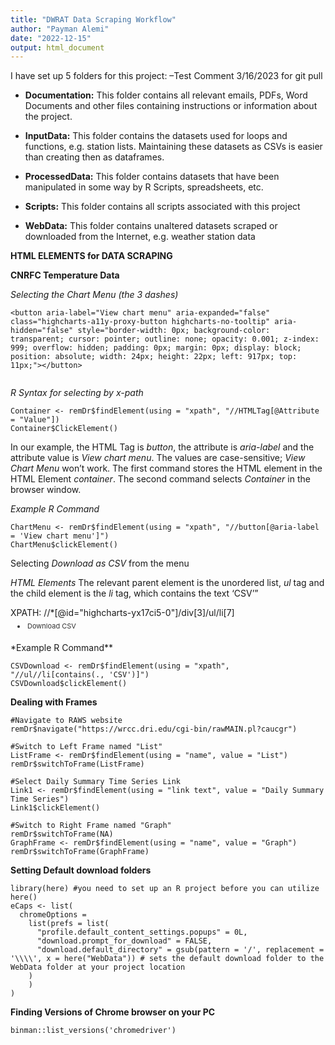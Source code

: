 ```yaml
---
title: "DWRAT Data Scraping Workflow"
author: "Payman Alemi"
date: "2022-12-15"
output: html_document
---
```

I have set up 5 folders for this project:
--Test Comment 3/16/2023 for git pull

* **Documentation:**
This folder contains all relevant emails, PDFs, Word Documents and other files containing instructions or information about the project.

* **InputData:**
This folder contains the datasets used for loops and functions, e.g. station lists. Maintaining these datasets as CSVs is easier than creating then as dataframes.

* **ProcessedData:** 
This folder contains datasets that have been manipulated in some way by R Scripts, spreadsheets, etc.

* **Scripts:** 
This folder contains all scripts associated with this project

* **WebData:** 
This folder contains unaltered datasets scraped or downloaded from the Internet, e.g. weather station data

**HTML ELEMENTS for DATA SCRAPING**

**CNRFC Temperature Data**

*Selecting the Chart Menu (the 3 dashes)*
```
<button aria-label="View chart menu" aria-expanded="false" class="highcharts-a11y-proxy-button highcharts-no-tooltip" aria-hidden="false" style="border-width: 0px; background-color: transparent; cursor: pointer; outline: none; opacity: 0.001; z-index: 999; overflow: hidden; padding: 0px; margin: 0px; display: block; position: absolute; width: 24px; height: 22px; left: 917px; top: 11px;"></button>
  
```
*R Syntax for selecting by x-path*
```
Container <- remDr$findElement(using = "xpath", "//HTMLTag[@Attribute = "Value"])
Container$ClickElement()
```

In our example, the HTML Tag is *button*, the attribute is *aria-label* and the attribute value is *View chart menu*. The values are case-sensitive; *View Chart Menu* won't work. The first command stores the HTML element in the HTML Element *container*. The second command selects *Container* in the browser window.

*Example R Command*
```
ChartMenu <- remDr$findElement(using = "xpath", "//button[@aria-label = 'View chart menu']")
ChartMenu$clickElement()
```

Selecting *Download as CSV* from the menu

*HTML Elements*
The relevant parent element is the unordered list, *ul* tag and the child element is the *li* tag, which contains the text 'CSV'"

XPATH: //*[@id="highcharts-yx17ci5-0"]/div[3]/ul/li[7]
<li class="highcharts-menu-item" tabindex="-1" style="cursor: pointer; padding: 0.5em 1em; color: rgb(51, 51, 51); background: none; font-size: 11px; transition: background 250ms ease 0s, color 250ms ease 0s;">Download CSV</li>

*Example R Command**
```
CSVDownload <- remDr$findElement(using = "xpath", "//ul//li[contains(., 'CSV')]")
CSVDownload$clickElement()
```

**Dealing with Frames**
```
#Navigate to RAWS website
remDr$navigate("https://wrcc.dri.edu/cgi-bin/rawMAIN.pl?caucgr")

#Switch to Left Frame named "List"
ListFrame <- remDr$findElement(using = "name", value = "List")
remDr$switchToFrame(ListFrame)

#Select Daily Summary Time Series Link
Link1 <- remDr$findElement(using = "link text", value = "Daily Summary Time Series")
Link1$clickElement()

#Switch to Right Frame named "Graph"
remDr$switchToFrame(NA)
GraphFrame <- remDr$findElement(using = "name", value = "Graph")
remDr$switchToFrame(GraphFrame)
```

**Setting Default download folders**
```
library(here) #you need to set up an R project before you can utilize here()
eCaps <- list(
  chromeOptions =
    list(prefs = list(
      "profile.default_content_settings.popups" = 0L,
      "download.prompt_for_download" = FALSE,
      "download.default_directory" = gsub(pattern = '/', replacement = '\\\\', x = here("WebData")) # sets the default download folder to the WebData folder at your project location
    )
    )
)
```
**Finding Versions of Chrome browser on your PC**
```
binman::list_versions('chromedriver')
```
